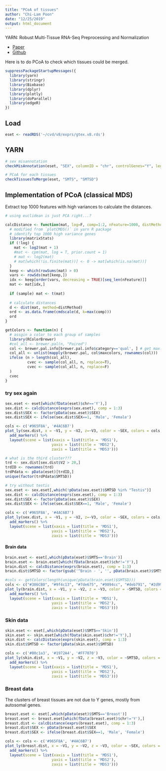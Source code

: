 ```yaml
---
title: "PCoA of tissues"
author: "Chi-Lam Poon"
date: "12/25/2019"
output: html_document
---
```


YARN: Robust Multi-Tissue RNA-Seq Preprocessing and Normalization

- [Paper](https://bmcbioinformatics.biomedcentral.com/articles/10.1186/s12859-017-1847-x)
- [Github](https://github.com/QuackenbushLab/yarn)

Here is to do PCoA to check which tissues could be merged.


```r
suppressPackageStartupMessages({
  library(yarn)
  library(stringr)
  library(Biobase)
  library(dplyr)
  library(plotly)
  library(doParallel)
  library(edgeR)
})
```

## Load
```r
eset <- readRDS('~/cvd/v8/exprs/gtex.v8.rds')
```


## YARN
```r
# sex misannotation
checkMisAnnotation(eset, "SEX", columnID = "chr", controlGenes="Y", legendPosition="topleft")

# PCoA for each tissues
checkTissuesToMerge(eset, "SMTS", "SMTSD")
```



## Implementation of PCoA (classical MDS)

Extract top 1000 features with high variances to calculate the distances.
```R
# using euclidean is just PCA right...?

calcDistance <- function(mat, log=F, comp=1:2, nFeature=1000, distMethod='euclidean', sample=TRUE, ...) {
  # modified from `plotCMDS()` in yarn R package
  # identify top 1000 high variance genes
  library(matrixStats)
  if (!log) {
    mat <- log2(mat + 1)
    #mat <- cpm(mat, log = T, prior.count = 1)
    # mat <- log2(mat)
    # mat[which(!is.finite(mat))] <- 0 -> mat[which(is.na(mat))]
  }
  keep <- which(rowSums(mat) > 0)
  vars <- rowSds(mat[keep,])
  idx <- keep[order(vars, decreasing = TRUE)[seq_len(nFeature)]]
  mat <- mat[idx,]
  
  if (sample) mat <- t(mat)
  
  # calculate distances
  d <- dist(mat, method=distMethod)
  ord <- as.data.frame(cmdscale(d, k=max(comp)))
  ord
}

getColors <- function(n) {
  # assgin a color to each group of samples
  library(RColorBrewer)
  #col_all <- brewer.pal(n, "Paired")
  col <- brewer.pal.info[brewer.pal.info$category=='qual', ] # get max. 74 colours
  col_all <- unlist(mapply(brewer.pal, col$maxcolors, rownames(col)))
  ifelse (n > length(col_all), 
          cvec <- sample(col_all, n, replace=T),
          cvec <- sample(col_all, n, replace=F)
  )
  cvec
}
```


### try sex again
```r
sex.eset <- eset[which(fData(eset)$chr=='Y'),]
sex.dist <- calcDistance(exprs(sex.eset), comp = 1:3)
sex.dist$SEX <- factor(pData(sex.eset)$SEX)
sex.dist$SEX <- ifelse(sex.dist$SEX==1, 'Male', 'Female')

cols <- c('#965F8A', '#4AC6B7')
plot_ly(sex.dist, x = ~V1, y = ~V2, z=~V3, color = ~SEX, colors = cols, size = 3) %>%
  add_markers() %>%
  layout(scene = list(xaxis = list(title = 'MDS1'),
                     yaxis = list(title = 'MDS2'),
                     zaxis = list(title = 'MDS3')))

# what is the third cluster???
trd <- sex.dist[sex.dist$V2 > 20,]
trdID <- rownames(trd)
trdPdata <- pData(eset)[trdID,]
unique(factor(trdPdata$SMTSD))

# try without testis
sex.eset <- sex.eset[,which(!pData(sex.eset)$SMTSD %in% "Testis")]
sex.dist <- calcDistance(exprs(sex.eset), comp = 1:3)
sex.dist$SEX <- factor(pData(sex.eset)$SEX)
sex.dist$SEX <- ifelse(sex.dist$SEX==1, 'Male', 'Female')

cols <- c('#965F8A', '#4AC6B7')
plot_ly(sex.dist, x = ~V1, y = ~V2, z=~V3, color = ~SEX, colors = cols, size = 3) %>%
  add_markers() %>%
  layout(scene = list(xaxis = list(title = 'MDS1'),
                     yaxis = list(title = 'MDS2'),
                     zaxis = list(title = 'MDS3')))
```



#### Brain data
```R
brain.eset <- eset[,which(pData(eset)$SMTS=='Brain')]
brain.eset <- brain.eset[which(fData(brain.eset)$chr!='Y'),]
brain.dist <- calcDistance(exprs(brain.eset), comp = 1:3)
brain.dist$SMTSD <- factor(gsub('^Brain - ', '', pData(brain.eset)$SMTSD))

#cols <- getColors(length(unique(pData(brain.eset)$SMTSD)))
cols <- c("#386CB0", "#9f4c13", "#7de675", "#9894cc", "#deb791", "#2d9914", "#bfbfbf", "#fcceca", "#FB8072", "#666666", "#FFD92F", "#afeeee", "#FFFF6B")
plot_ly(brain.dist, x = ~V1, y = ~V2, z = ~V3, color = ~SMTSD, colors = cols, size = 2.5) %>%
  add_markers() %>%
  layout(scene = list(xaxis = list(title = 'MDS1'),
                     yaxis = list(title = 'MDS2'),
                     zaxis = list(title = 'MDS3')))
```


### Skin data
```R
skin.eset <- eset[,which(pData(eset)$SMTS=='Skin')]
skin.eset <- skin.eset[which(fData(skin.eset)$chr!='Y'),]
skin.dist <- calcDistance(exprs(skin.eset), comp = 1:3)
skin.dist$SMTSD <- factor(pData(skin.eset)$SMTSD)

cols <- c('#00c1a3', '#1972A4', '#FF7070')
plot_ly(skin.dist, x = ~V1, y = ~V2, z = ~V3, color = ~SMTSD, colors = cols, size = 2.5) %>%
  add_markers() %>%
  layout(scene = list(xaxis = list(title = 'MDS1'),
                     yaxis = list(title = 'MDS2'),
                     zaxis = list(title = 'MDS3')))
```


### Breast data
The clusters of breast tissues are not due to Y genes, mostly from autosomal genes.
```R
breast.eset <- eset[,which(pData(eset)$SMTS=='Breast')]
breast.eset <- breast.eset[which(fData(breast.eset)$chr!='Y'),]
breast.dist <- calcDistance(exprs(breast.eset), comp = 1:3)
breast.dist$SEX <- pData(breast.eset)$SEX
breast.dist$SEX <- ifelse(breast.dist$SEX==1, 'Male', 'Female')

cols <- cols <- c('#965F8A', '#4AC6B7')
plot_ly(breast.dist, x = ~V1, y = ~V2, z = ~V3, color = ~SEX, colors = cols, size = 3) %>%
  add_markers() %>%
  layout(scene = list(xaxis = list(title = 'MDS1'),
                     yaxis = list(title = 'MDS2'),
                     zaxis = list(title = 'MDS3')))
```
